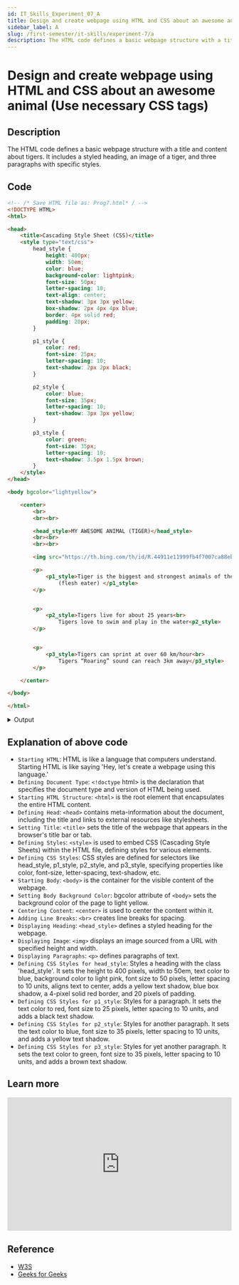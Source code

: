 ```yaml
---
id: IT_Skills_Experiment_07_A
title: Design and create webpage using HTML and CSS about an awesome animal (Use necessary CSS tags)
sidebar_label: A
slug: /first-semester/it-skills/experiment-7/a
description: The HTML code defines a basic webpage structure with a title and content about tigers. It includes a styled heading, an image of a tiger, and three paragraphs with specific styles.
---
```


# Design and create webpage using HTML and CSS about an awesome animal (Use necessary CSS tags)

## Description

The HTML code defines a basic webpage structure with a title and content about tigers. It includes a styled heading, an image of a tiger, and three paragraphs with specific styles.

## Code

```html title="Prog7.html"
<!-- /* Save HTML file as: Prog7.html* / -->
<!DOCTYPE HTML>
<html>

<head>
    <title>Cascading Style Sheet (CSS)</title>
    <style type="text/css">
        head_style {
            height: 400px;
            width: 50em;
            color: blue;
            background-color: lightpink;
            font-size: 50px;
            letter-spacing: 10;
            text-align: center;
            text-shadow: 3px 3px yellow;
            box-shadow: 2px 4px 4px blue;
            border: 4px solid red;
            padding: 20px;
        }

        p1_style {
            color: red;
            font-size: 25px;
            letter-spacing: 10;
            text-shadow: 2px 2px black;
        }

        p2_style {
            color: blue;
            font-size: 35px;
            letter-spacing: 10;
            text-shadow: 3px 3px yellow;
        }

        p3_style {
            color: green;
            font-size: 35px;
            letter-spacing: 10;
            text-shadow: 3.5px 1.5px brown;
        }
    </style>
</head>

<body bgcolor="lightyellow">

    <center>
        <br>
        <br><br>

        <head_style>MY AWESOME ANIMAL (TIGER)</head_style>
        <br><br>
        <br><br>

        <img src="https://th.bing.com/th/id/R.44911e11999fb4f7007ca88ebe5a8952?rik=RZTQYPK6Ge35bA&riu=http%3a%2f%2fwww.pbh2.com%2fwordpress%2fwp-content%2fuploads%2f2012%2f10%2fcutest-animal-gifs-tiger-cub-yawn.gif&ehk=G6CyfhCYAApjqm4PyDwsU2iF7cdBJnMBQ%2f6dhaiBrhs%3d&risl=&pid=ImgRaw&r=0" Height="200" Width="400"></img>

        <p>
            <p1_style>Tiger is the biggest and strongest animals of the jungle.<br> Tiger is a “Carnivorous” animal
                (flesh eater) </p1_style>
        </p>


        <p>
            <p2_style>Tigers live for about 25 years<br>
                Tigers love to swim and play in the water<p2_style>
        </p>


        <p>
            <p3_style>Tigers can sprint at over 60 km/hour<br>
                Tigers “Roaring” sound can reach 3km away</p3_style>
        </p>

    </center>

</body>

</html>
```

<details>
  <summary>Output</summary>

<img src={"https://i.imgur.com/zB7fJyy.png"} style={{borderRadius: '10px'}} />

</details>

## Explanation of above code

- `Starting HTML`: HTML is like a language that computers understand. Starting HTML is like saying 'Hey, let's create a webpage using this language.'
- `Defining Document Type`: `<!doctype` html> is the declaration that specifies the document type and version of HTML being used.
- `Starting HTML Structure`: `<html>` is the root element that encapsulates the entire HTML content.
- `Defining Head`: `<head>` contains meta-information about the document, including the title and links to external resources like stylesheets.
- `Setting Title`: `<title>` sets the title of the webpage that appears in the browser's title bar or tab.
- `Defining Styles`: `<style>` is used to embed CSS (Cascading Style Sheets) within the HTML file, defining styles for various elements.
- `Defining CSS Styles`: CSS styles are defined for selectors like head_style, p1_style, p2_style, and p3_style, specifying properties like color, font-size, letter-spacing, text-shadow, etc.
- `Starting Body`: `<body>` is the container for the visible content of the webpage.
- `Setting Body Background Color`: bgcolor attribute of `<body>` sets the background color of the page to light yellow.
- `Centering Content`: `<center>` is used to center the content within it.
- `Adding Line Breaks`: `<br>` creates line breaks for spacing.
- `Displaying Heading`: `<head_style>` defines a styled heading for the webpage.
- `Displaying Image`: `<img>` displays an image sourced from a URL with specified height and width.
- `Displaying Paragraphs`: `<p>` defines paragraphs of text.
- `Defining CSS Styles for head_style`: Styles a heading with the class 'head_style'. It sets the height to 400 pixels, width to 50em, text color to blue, background color to light pink, font size to 50 pixels, letter spacing to 10 units, aligns text to center, adds a yellow text shadow, blue box shadow, a 4-pixel solid red border, and 20 pixels of padding.
- `Defining CSS Styles for p1_style`: Styles for a paragraph. It sets the text color to red, font size to 25 pixels, letter spacing to 10 units, and adds a black text shadow.
- `Defining CSS Styles for p2_style`: Styles for another paragraph. It sets the text color to blue, font size to 35 pixels, letter spacing to 10 units, and adds a yellow text shadow.
- `Defining CSS Styles for p3_style`: Styles for yet another paragraph. It sets the text color to green, font size to 35 pixels, letter spacing to 10 units, and adds a brown text shadow.

## Learn more

<iframe
  width="100%"
  height="300px"
  src="https://www.youtube.com/embed/D-h8L5hgW-w"
  title="HTML and CSS Tutorial for 2021 - COMPLETE Crash Course!"
  frameborder="0"
  allow="accelerometer; autoplay; clipboard-write; encrypted-media; gyroscope; picture-in-picture; web-share"
  allowfullscreen
></iframe>

## Reference

- [W3S](https://www.w3schools.com/html/html_css.asp)
- [Geeks for Geeks](https://www.geeksforgeeks.org/web-technology/html-css/)

